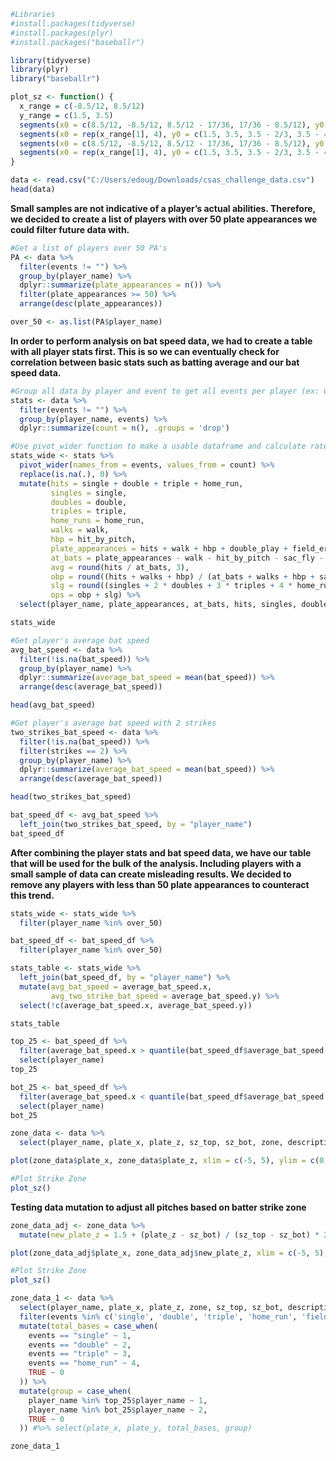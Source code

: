 ```{r}
#Libraries
#install.packages(tidyverse)
#install.packages(plyr)
#install.packages("baseballr")

library(tidyverse)
library(plyr)
library("baseballr")
```
```{r}
plot_sz <- function() {
  x_range = c(-8.5/12, 8.5/12)
  y_range = c(1.5, 3.5)
  segments(x0 = c(8.5/12, -8.5/12, 8.5/12 - 17/36, 17/36 - 8.5/12), y0 = rep(y_range[1], 4), x1 = c(8.5/12, -8.5/12, 8.5/12 - 17/36, 17/36 - 8.5/12), y1 = rep(y_range[2], 4), col = 'black', lwd = 4)
  segments(x0 = rep(x_range[1], 4), y0 = c(1.5, 3.5, 3.5 - 2/3, 3.5 - 4/3), x1 = rep(x_range[2], 4), y1 = c(1.5, 3.5, 3.5 - 2/3, 3.5 - 4/3), col = 'black', lwd = 4)
  segments(x0 = c(8.5/12, -8.5/12, 8.5/12 - 17/36, 17/36 - 8.5/12), y0 = rep(y_range[1], 4), x1 = c(8.5/12, -8.5/12, 8.5/12 - 17/36, 17/36 - 8.5/12), y1 = rep(y_range[2], 4), col = 'white', lwd = 2)
  segments(x0 = rep(x_range[1], 4), y0 = c(1.5, 3.5, 3.5 - 2/3, 3.5 - 4/3), x1 = rep(x_range[2], 4), y1 = c(1.5, 3.5, 3.5 - 2/3, 3.5 - 4/3), col = 'white', lwd = 2)
}
```


```{r}
data <- read.csv("C:/Users/edoug/Downloads/csas_challenge_data.csv")
head(data)
```

**Small samples are not indicative of a player's actual abilities. Therefore, we decided to create a list of players with over 50 plate appearances we could filter future data with.**
```{r}
#Get a list of players over 50 PA's
PA <- data %>% 
  filter(events != "") %>%
  group_by(player_name) %>%
  dplyr::summarize(plate_appearances = n()) %>%
  filter(plate_appearances >= 50) %>%
  arrange(desc(plate_appearances))

over_50 <- as.list(PA$player_name)
```

**In order to perform analysis on bat speed data, we had to create a table with all player stats first. This is so we can eventually check for correlation between basic stats such as batting average and our bat speed data.**
```{r}
#Group all data by player and event to get all events per player (ex: CJ Abrams singles)
stats <- data %>%
  filter(events != "") %>%
  group_by(player_name, events) %>%
  dplyr::summarize(count = n(), .groups = 'drop')

#Use pivot_wider function to make a usable dataframe and calculate rate stats (ex: batting average)
stats_wide <- stats %>%
  pivot_wider(names_from = events, values_from = count) %>%
  replace(is.na(.), 0) %>%
  mutate(hits = single + double + triple + home_run, 
         singles = single, 
         doubles = double, 
         triples = triple, 
         home_runs = home_run,
         walks = walk,
         hbp = hit_by_pitch,
         plate_appearances = hits + walk + hbp + double_play + field_error + field_out + force_out + grounded_into_double_play + sac_fly + strikeout +  fielders_choice +   fielders_choice_out + catcher_interf + sac_bunt + triple_play + strikeout_double_play + sac_fly_double_play, 
         at_bats = plate_appearances - walk - hit_by_pitch - sac_fly - catcher_interf - sac_bunt - sac_fly - sac_fly_double_play,
         avg = round(hits / at_bats, 3),
         obp = round((hits + walks + hbp) / (at_bats + walks + hbp + sac_fly + sac_bunt), 3),
         slg = round((singles + 2 * doubles + 3 * triples + 4 * home_runs) / at_bats, 3),
         ops = obp + slg) %>%
  select(player_name, plate_appearances, at_bats, hits, singles, doubles, triples, home_runs, avg, obp, slg, ops)

stats_wide
```

```{r}
#Get player's average bat speed
avg_bat_speed <- data %>% 
  filter(!is.na(bat_speed)) %>%
  group_by(player_name) %>%
  dplyr::summarize(average_bat_speed = mean(bat_speed)) %>%
  arrange(desc(average_bat_speed))

head(avg_bat_speed)
```

```{r}
#Get player's average bat speed with 2 strikes
two_strikes_bat_speed <- data %>% 
  filter(!is.na(bat_speed)) %>%
  filter(strikes == 2) %>%
  group_by(player_name) %>%
  dplyr::summarize(average_bat_speed = mean(bat_speed)) %>%
  arrange(desc(average_bat_speed))

head(two_strikes_bat_speed)
```

```{r}
bat_speed_df <- avg_bat_speed %>% 
  left_join(two_strikes_bat_speed, by = "player_name")
bat_speed_df
```

**After combining the player stats and bat speed data, we have our table that will be used for the bulk of the analysis. Including players with a small sample of data can create misleading results. We decided to remove any players with less than 50 plate appearances to counteract this trend.**
```{r}
stats_wide <- stats_wide %>%
  filter(player_name %in% over_50)

bat_speed_df <- bat_speed_df %>%
  filter(player_name %in% over_50)

stats_table <- stats_wide %>%
  left_join(bat_speed_df, by = "player_name") %>%
  mutate(avg_bat_speed = average_bat_speed.x,
         avg_two_strike_bat_speed = average_bat_speed.y) %>%
  select(!c(average_bat_speed.x, average_bat_speed.y))

stats_table
```

```{r}
top_25 <- bat_speed_df %>%
  filter(average_bat_speed.x > quantile(bat_speed_df$average_bat_speed.x)[4]) %>%
  select(player_name)
top_25

bot_25 <- bat_speed_df %>%
  filter(average_bat_speed.x < quantile(bat_speed_df$average_bat_speed.x)[2]) %>%
  select(player_name)
bot_25
```

```{r}
zone_data <- data %>%
  select(player_name, plate_x, plate_z, sz_top, sz_bot, zone, description)

plot(zone_data$plate_x, zone_data$plate_z, xlim = c(-5, 5), ylim = c(0, 5), asp = 1, col = zone_data$zone)

#Plot Strike Zone
plot_sz()
```
**Testing data mutation to adjust all pitches based on batter strike zone**
```{r}
zone_data_adj <- zone_data %>%
  mutate(new_plate_z = 1.5 + (plate_z - sz_bot) / (sz_top - sz_bot) * 2)

plot(zone_data_adj$plate_x, zone_data_adj$new_plate_z, xlim = c(-5, 5), ylim = c(0, 5), asp = 1, col = zone_data_adj$zone)

#Plot Strike Zone
plot_sz()
```


```{r}
zone_data_1 <- data %>%
  select(player_name, plate_x, plate_z, zone, sz_top, sz_bot, description, events) %>%
  filter(events %in% c('single', 'double', 'triple', 'home_run', 'field_out', 'field_error', 'fielders_choice', 'fielders_choice_out', 'double_play', 'triple_play', 'other_out', 'force_out', 'strikeout', 'strikeout_double_play', 'grounded_into_double_play')) %>%
  mutate(total_bases = case_when(
    events == "single" ~ 1,
    events == "double" ~ 2,
    events == "triple" ~ 3,
    events == "home_run" ~ 4,
    TRUE ~ 0
  )) %>%
  mutate(group = case_when(
    player_name %in% top_25$player_name ~ 1,
    player_name %in% bot_25$player_name ~ 2,
    TRUE ~ 0
  )) #%>% select(plate_x, plate_y, total_bases, group)

zone_data_1
```
